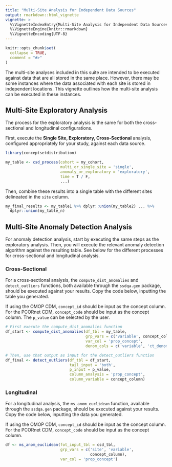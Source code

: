 ```yaml
---
title: "Multi-Site Analysis for Independent Data Sources"
output: rmarkdown::html_vignette
vignette: >
  %\VignetteIndexEntry{Multi-Site Analysis for Independent Data Sources}
  %\VignetteEngine{knitr::rmarkdown}
  %\VignetteEncoding{UTF-8}
---
```


```r
knitr::opts_chunk$set(
  collapse = TRUE,
  comment = "#>"
)
```

The multi-site analyses included in this suite are intended to be executed against data that are all stored in the same place. However, there may be some instances where the data associated with each site is stored in independent locations. This vignette outlines how the multi-site analysis can be executed in these instances.

## Multi-Site Exploratory Analysis

The process for the exploratory analysis is the same for both the cross-sectional and longitudinal configurations.

First, execute the **Single Site, Exploratory, Cross-Sectional** analysis, configured appropriately for your study, against each data source.

```r
library(conceptsetdistribution)

my_table <- csd_process(cohort = my_cohort,
                        multi_or_single_site = 'single',
                        anomaly_or_exploratory = 'exploratory',
                        time = T / F,
                        ...)
```

Then, combine these results into a single table with the different sites delineated in the `site` column.

```r
my_final_results <- my_table1 %>% dplyr::union(my_table2) ... %>%
  dplyr::union(my_table_n)

```

## Multi-Site Anomaly Detection Analysis

For anomaly detection analysis, start by executing the same steps as the exploratory analysis. Then, you will execute the relevant anomaly detection algorithm against the resulting table. See below for the different processes for cross-sectional and longitudinal analysis.

### Cross-Sectional

For a cross-sectional analysis, the `compute_dist_anomalies` and `detect_outliers` functions, both available through the `ssdqa.gen` package, should be executed against your results. Copy the code below, inputting the table you generated.

If using the OMOP CDM, `concept_id` should be input as the concept column. For the PCORnet CDM, `concept_code` should be input as the concept column. The `p_value` can be selected by the user.

```r
# First execute the compute_dist_anomalies function
df_start <- compute_dist_anomalies(df_tbl = my_table,
                                   grp_vars = c('variable', concept_column),
                                   var_col = 'prop_concept',
                                   denom_cols = c('variable', 'ct_denom'))

# Then, use that output as input for the detect_outliers function
df_final <- detect_outliers(df_tbl = df_start,
                            tail_input = 'both',
                            p_input = p_value,
                            column_analysis = 'prop_concept',
                            column_variable = concept_column)

```

### Longitudinal

For a longitudinal analysis, the `ms_anom_euclidean` function, available through the `ssdqa.gen` package, should be executed against your results. Copy the code below, inputting the data you generated.

If using the OMOP CDM, `concept_id` should be input as the concept column. For the PCORnet CDM, `concept_code` should be input as the concept column.

```r
df <- ms_anom_euclidean(fot_input_tbl = csd_tbl,
                        grp_vars = c('site', 'variable',
                                     concept_column),
                        var_col = 'prop_concept')

```

